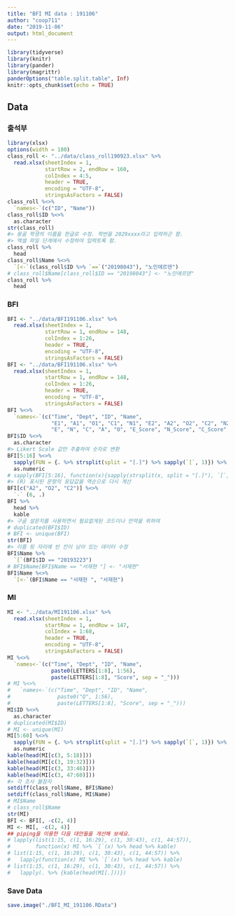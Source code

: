 ```yaml
---
title: "BFI MI data : 191106"
author: "coop711"
date: "2019-11-06"
output: html_document
---
```


```r
library(tidyverse)
library(knitr)
library(pander)
library(magrittr)
panderOptions("table.split.table", Inf)
knitr::opts_chunk$set(echo = TRUE)
```

## Data

### 출석부

```r
library(xlsx)
options(width = 180)
class_roll <- "../data/class_roll190923.xlsx" %>% 
  read.xlsx(sheetIndex = 1,
            startRow = 2, endRow = 160,
            colIndex = 4:5,
            header = TRUE,
            encoding = "UTF-8",
            stringsAsFactors = FALSE)
class_roll %<>%
  `names<-`(c("ID", "Name"))
class_roll$ID %<>%
  as.character
str(class_roll)
#> 몽골 학생의 이름을 한글로 수정. 학번을 2029xxxx라고 입력하곤 함. 
#> 엑셀 파일 단계에서 수정하여 입력토록 함.
class_roll %>%
  head
class_roll$Name %<>%
  `[<-`(class_roll$ID %>% `==`("20198043"), "노민에르덴")
# class_roll$Name[class_roll$ID == "20198043"] <- "노민에르덴"
class_roll %>%
  head
```

### BFI

```r
BFI <- "../data/BFI191106.xlsx" %>% 
  read.xlsx(sheetIndex = 1, 
            startRow = 1, endRow = 148, 
            colIndex = 1:26, 
            header = TRUE, 
            encoding = "UTF-8",
            stringsAsFactors = FALSE)
BFI <- "../data/BFI191106.xlsx" %>% 
  read.xlsx(sheetIndex = 1, 
            startRow = 1, endRow = 148, 
            colIndex = 1:26, 
            header = TRUE, 
            encoding = "UTF-8",
            stringsAsFactors = FALSE)
BFI %<>%
  `names<-`(c("Time", "Dept", "ID", "Name", 
              "E1", "A1", "O1", "C1", "N1", "E2", "A2", "O2", "C2", "N2", "O3", "A3",
              "E", "N", "C", "A", "O", "E_Score", "N_Score", "C_Score", "A_Score", "O_Score"))
BFI$ID %<>%
  as.character
#> Likert Scale 값만 추출하여 숫자로 변환
BFI[5:16] %<>%
  sapply(FUN = {. %>% strsplit(split = "[.]") %>% sapply(`[`, 1)}) %>%
  as.numeric
# sapply(BFI[5:16], function(x){sapply(strsplit(x, split = "[.]"), `[`, 1)})
#> (R) 표시된 문항의 응답값을 역순으로 다시 계산
BFI[c("A2", "O2", "C2")] %<>% 
  `-` (6, .)
BFI %>% 
  head %>%
  kable
#> 구글 설문지를 사용하면서 필요없게된 코드이나 만약을 위하여
# duplicated(BFI$ID)
# BFI <- unique(BFI)
str(BFI)
#> 이름 뒷 자리에 빈 칸이 남아 있는 데이터 수정
BFI$Name %>%
  `[`(BFI$ID == "20193223")
# BFI$Name[BFI$Name == "서재현 "] <- "서재현"
BFI$Name %<>%
  `[<-`(BFI$Name == "서재현 ", "서재현")
```

### MI

```r
MI <- "../data/MI191106.xlsx" %>%
  read.xlsx(sheetIndex = 1, 
            startRow = 1, endRow = 147, 
            colIndex = 1:68, 
            header = TRUE, 
            encoding = "UTF-8",
            stringsAsFactors = FALSE)
MI %<>%
  `names<-`(c("Time", "Dept", "ID", "Name", 
              paste0(LETTERS[1:8], 1:56), 
              paste(LETTERS[1:8], "Score", sep = "_")))
# MI %<>%
#   `names<-`(c("Time", "Dept", "ID", "Name", 
#               paste0("Q", 1:56), 
#               paste(LETTERS[1:8], "Score", sep = "_")))
MI$ID %<>% 
  as.character
# duplicated(MI$ID)
# MI <- unique(MI)
MI[5:60] %<>%
  sapply(FUN = {. %>% strsplit(split = "[.]") %>% sapply(`[`, 1)}) %>%
  as.numeric
kable(head(MI[c(3, 5:18)]))
kable(head(MI[c(3, 19:32)]))
kable(head(MI[c(3, 33:46)]))
kable(head(MI[c(3, 47:60)]))
#> 각 조사 불참자 
setdiff(class_roll$Name, BFI$Name)
setdiff(class_roll$Name, MI$Name)
# MI$Name
# class_roll$Name
str(MI)
BFI <- BFI[, -c(2, 4)]
MI <- MI[, -c(2, 4)]
## piping을 이용한 다음 대안들을 개선해 보세요.
# lapply(list(1:15, c(1, 16:29), c(1, 30:43), c(1, 44:57)), 
#        function(x) MI %>% `[`(x) %>% head %>% kable)
# list(1:15, c(1, 16:29), c(1, 30:43), c(1, 44:57)) %>%
#   lapply(function(x) MI %>% `[`(x) %>% head %>% kable)
# list(1:15, c(1, 16:29), c(1, 30:43), c(1, 44:57)) %>%
#   lapply(. %>% {kable(head(MI[.]))})
```

### Save Data

```r
save.image("./BFI_MI_191106.RData")
```

